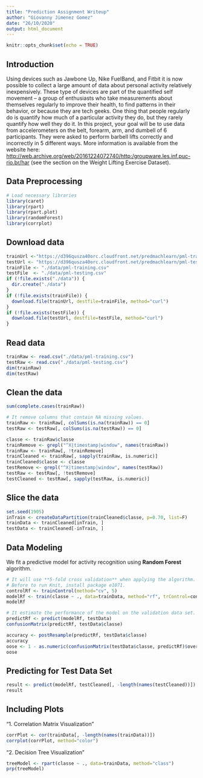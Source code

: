 ```yaml
---
title: "Prediction Assignment Writeup"
author: "Giovanny Jimenez Gomez"
date: "26/10/2020"
output: html_document
---
```


```r
knitr::opts_chunk$set(echo = TRUE)
```

## Introduction

Using devices such as Jawbone Up, Nike FuelBand, and Fitbit it is now possible to collect a large amount of data about personal activity relatively inexpensively. These type of devices are part of the quantified self movement – a group of enthusiasts who take measurements about themselves regularly to improve their health, to find patterns in their behavior, or because they are tech geeks. One thing that people regularly do is quantify how much of a particular activity they do, but they rarely quantify how well they do it. In this project, your goal will be to use data from accelerometers on the belt, forearm, arm, and dumbell of 6 participants. They were asked to perform barbell lifts correctly and incorrectly in 5 different ways. More information is available from the website here: <http://web.archive.org/web/20161224072740/http:/groupware.les.inf.puc-rio.br/har> (see the section on the Weight Lifting Exercise Dataset).


## Data Preprocessing

```r
# Load necessary libraries
library(caret)
library(rpart)
library(rpart.plot)
library(randomForest)
library(corrplot)

```

## Download data

```r
trainUrl <-"https://d396qusza40orc.cloudfront.net/predmachlearn/pml-training.csv"
testUrl <- "https://d396qusza40orc.cloudfront.net/predmachlearn/pml-testing.csv"
trainFile <- "./data/pml-training.csv"
testFile  <- "./data/pml-testing.csv"
if (!file.exists("./data")) {
  dir.create("./data")
}
if (!file.exists(trainFile)) {
  download.file(trainUrl, destfile=trainFile, method="curl")
}
if (!file.exists(testFile)) {
  download.file(testUrl, destfile=testFile, method="curl")
}
```

## Read data

```r
trainRaw <- read.csv("./data/pml-training.csv")
testRaw <- read.csv("./data/pml-testing.csv")
dim(trainRaw)
dim(testRaw)
```


## Clean the data

```r
sum(complete.cases(trainRaw))
```

```r
# It remove columns that contain NA missing values.
trainRaw <- trainRaw[, colSums(is.na(trainRaw)) == 0] 
testRaw <- testRaw[, colSums(is.na(testRaw)) == 0] 
```  

```r
classe <- trainRaw$classe
trainRemove <- grepl("^X|timestamp|window", names(trainRaw))
trainRaw <- trainRaw[, !trainRemove]
trainCleaned <- trainRaw[, sapply(trainRaw, is.numeric)]
trainCleaned$classe <- classe
testRemove <- grepl("^X|timestamp|window", names(testRaw))
testRaw <- testRaw[, !testRemove]
testCleaned <- testRaw[, sapply(testRaw, is.numeric)]
```

## Slice the data

```r
set.seed(1905)
inTrain <- createDataPartition(trainCleaned$classe, p=0.70, list=F)
trainData <- trainCleaned[inTrain, ]
testData <- trainCleaned[-inTrain, ]
```

## Data Modeling
We fit a predictive model for activity recognition using **Random Forest** algorithm.

```r
# It will use **5-fold cross validation** when applying the algorithm.
# Before to run Knit, install package e1071.
controlRf <- trainControl(method="cv", 5)
modelRf <- train(classe ~ ., data=trainData, method="rf", trControl=controlRf, ntree=250)
modelRf
```

```r
# It estimate the performance of the model on the validation data set.
predictRf <- predict(modelRf, testData)
confusionMatrix(predictRf, testData$classe)
```
```r
accuracy <- postResample(predictRf, testData$classe)
accuracy
oose <- 1 - as.numeric(confusionMatrix(testData$classe, predictRf)$overall[1])
oose
```


## Predicting for Test Data Set
  
```r
result <- predict(modelRf, testCleaned[, -length(names(testCleaned))])
result
```


## Including Plots

"1. Correlation Matrix Visualization"

```r
corrPlot <- cor(trainData[, -length(names(trainData))])
corrplot(corrPlot, method="color")
```

"2. Decision Tree Visualization"
```r
treeModel <- rpart(classe ~ ., data=trainData, method="class")
prp(treeModel)
```
